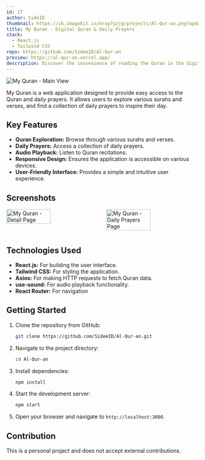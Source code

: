 ```yaml
---
id: 17
author: SideID
thumbnail: https://ik.imagekit.io/hrxp7yzjg/projects/Al-Qur-an.png?updatedAt=1742442496473
title: My Quran - Digital Quran & Daily Prayers
stack:
  - React.js
  - Tailwind CSS
repo: https://github.com/SideeID/Al-Qur-an
preview: https://al-qur-an.vercel.app/
description: Discover the convenience of reading the Quran in the digital age. Explore various surahs and verses easily, and find a collection of daily prayers to inspire your day.
---
```


<img
  src="https://ik.imagekit.io/hrxp7yzjg/projects/Al-Qur-an.png?updatedAt=1742442496473"
  alt="My Quran - Main View"
  fetchPriority="high"
/>

My Quran is a web application designed to provide easy access to the Quran and daily prayers. It allows users to explore various surahs and verses, and find a collection of daily prayers to inspire their day.

## Key Features

* **Quran Exploration:** Browse through various surahs and verses.
* **Daily Prayers:** Access a collection of daily prayers.
* **Audio Playback:** Listen to Quran recitations.
* **Responsive Design:** Ensures the application is accessible on various devices.
* **User-Friendly Interface:** Provides a simple and intuitive user experience.

## Screenshots

<div style="display: flex; flex-wrap: wrap; justify-content: space-between;">
  <img
    src="https://ik.imagekit.io/hrxp7yzjg/projects/Al-Qur-an-detailpage.png?updatedAt=1742442496705"
    alt="My Quran - Detail Page"
    style="width: 48%; margin-bottom: 10px;"
  />
  <img
    src="https://ik.imagekit.io/hrxp7yzjg/projects/Al-Qur-an-pagedoa.png?updatedAt=1742442495957"
    alt="My Quran - Daily Prayers Page"
    style="width: 48%; margin-bottom: 10px;"
  />
</div>

## Technologies Used

* **React.js:** For building the user interface.
* **Tailwind CSS:** For styling the application.
* **Axios:** For making HTTP requests to fetch Quran data.
* **use-sound:** For audio playback functionality.
* **React Router:** For navigation

## Getting Started

1.  Clone the repository from GitHub:

    ```bash
    git clone https://github.com/SideeID/Al-Qur-an.git
    ```

2.  Navigate to the project directory:

    ```bash
    cd Al-Qur-an
    ```

3.  Install dependencies:

    ```bash
    npm install
    ```

4.  Start the development server:

    ```bash
    npm start
    ```

5.  Open your browser and navigate to `http://localhost:3000`.

## Contribution

This is a personal project and does not accept external contributions.